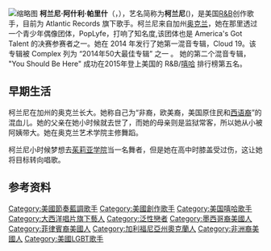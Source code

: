 
[[File:Kehlani_Stavernfestivalen_(203237).jpg|缩略图]]
'''柯兰尼·阿什利·帕里什'''（{{lang-en|Kehlani Ashley Parrish}}，{{bd|1995年|4月25日||}}），艺名简称为'''柯兰尼'''({{lang|en|Kehlani}})，是美国[[R&B|R&B]]创作歌手，目前为 Atlantic Records 旗下歌手。柯兰尼来自加州[[奥克兰_(加利福尼亚州)|奥克兰]]，她在那里透过一个青少年偶像团体，PopLyfe，打响了知名度,该团体也是 America's Got Talent 的决赛参赛者之一。她在 2014 年发行了她第一混音专辑，Cloud 19。该专辑被 Complex 列为 “2014年50大最佳专辑” 之一 。 她的第二个混音专辑， "You Should Be Here" 成功在2015年登上美国的 R&B/[[嘻哈|嘻哈]] 排行榜第五名。

== 早期生活 ==
柯兰尼在加州的奥克兰长大。她称自己为“非裔，欧美裔，美国原住民和[[西语裔|西语裔]]”的混血儿。她的父亲在她小时候就去世了，而她的母亲则是监狱常客，所以她从小被阿姨带大。她在奥克兰艺术学院主修舞蹈。

柯兰尼小时候梦想去[[茱莉亚学院|茱莉亚学院]]当一名舞者，但是她在高中时膝盖受过伤，这让她将目标转向唱歌。

== 参考资料 ==
{{Reflist|2}}
{{Authority control}}
{{DEFAULTSORT:Kehlani}}
[[Category:美國節奏藍調歌手|Category:美國節奏藍調歌手]]
[[Category:美國創作歌手|Category:美國創作歌手]]
[[Category:美国嘻哈歌手|Category:美国嘻哈歌手]]
[[Category:大西洋唱片旗下藝人|Category:大西洋唱片旗下藝人]]
[[Category:泛性戀者|Category:泛性戀者]]
[[Category:墨西哥裔美國人|Category:墨西哥裔美國人]]
[[Category:菲律賓裔美國人|Category:菲律賓裔美國人]]
[[Category:加利福尼亞州奧克蘭人|Category:加利福尼亞州奧克蘭人]]
[[Category:非洲裔美國人|Category:非洲裔美國人]]
[[Category:美國LGBT歌手|Category:美國LGBT歌手]]